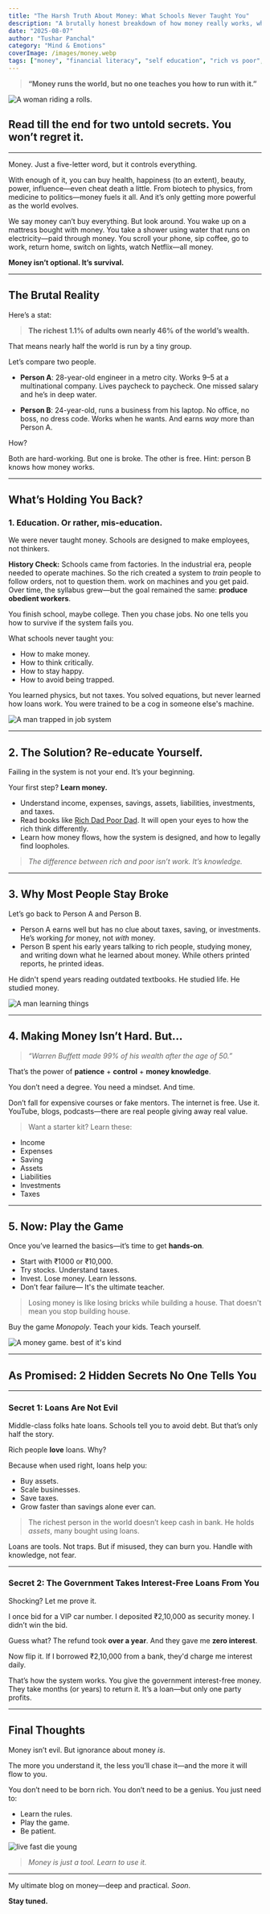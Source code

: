 ```yaml
---
title: "The Harsh Truth About Money: What Schools Never Taught You"
description: "A brutally honest breakdown of how money really works, why the system keeps you broke, and the two secrets no one talks about. Read till the end."
date: "2025-08-07"
author: "Tushar Panchal"
category: "Mind & Emotions"
coverImage: /images/money.webp
tags: ["money", "financial literacy", "self education", "rich vs poor", "money mindset", "financial freedom", "education system", "personal finance"]
---
```





> **“Money runs the world, but no one teaches you how to run with it.”**

<Image
  src="/images/aesthetic.webp"
  alt="A woman riding a rolls."
  width={800}
  height={400}
  className="rounded-xl my-6 mx-auto shadow-lg"
/>

## Read till the end for two untold secrets. You won’t regret it.

---

Money. Just a five-letter word, but it controls everything.

With enough of it, you can buy health, happiness (to an extent), beauty, power, influence—even cheat death a little. From biotech to physics, from medicine to politics—money fuels it all. And it’s only getting more powerful as the world evolves.

We say money can’t buy everything. But look around. You wake up on a mattress bought with money. You take a shower using water that runs on electricity—paid through money. You scroll your phone, sip coffee, go to work, return home, switch on lights, watch Netflix—all money.

**Money isn’t optional. It’s survival.**

---

## The Brutal Reality

Here’s a stat:

> **The richest 1.1% of adults own nearly 46% of the world’s wealth.**

That means nearly half the world is run by a tiny group.

Let’s compare two people.

- **Person A**: 28-year-old engineer in a metro city. Works 9–5 at a multinational company. Lives paycheck to paycheck. One missed salary and he’s in deep water.

- **Person B**: 24-year-old, runs a business from his laptop. No office, no boss, no dress code. Works when he wants. And earns *way* more than Person A.

How?

Both are hard-working. But one is broke. The other is free.
Hint: person B knows how money works.

---

## What’s Holding You Back?

### 1. **Education. Or rather, mis-education.**

We were never taught money. Schools are designed to make employees, not thinkers.

 **History Check:** Schools came from factories. In the industrial era, people needed to operate machines. So the rich created a system to *train* people to follow orders, not to question them. work on machines and you get paid. Over time, the syllabus grew—but the goal remained the same: **produce obedient workers**.

You finish school, maybe college. Then you chase jobs. No one tells you how to survive if the system fails you.

What schools never taught you:
- How to make money.
- How to think critically.
- How to stay happy.
- How to avoid being trapped.

You learned physics, but not taxes. You solved equations, but never learned how loans work. You were trained to be a cog in someone else's machine.

<Image
  src="/images/puppet.webp"
  alt="A man trapped in job system"
  width={800}
  height={400}
  className="rounded-xl my-6 mx-auto shadow-lg"
/>

---

## 2. **The Solution? Re-educate Yourself.**

Failing in the system is not your end. It’s your beginning.

Your first step? **Learn money.**

- Understand income, expenses, savings, assets, liabilities, investments, and taxes.
- Read books like [Rich Dad Poor Dad](https://amzn.to/4m559Vv). It will open your eyes to how the rich think differently.
- Learn how money flows, how the system is designed, and how to legally find loopholes.

> *The difference between rich and poor isn’t work. It’s knowledge.*

---

## 3. **Why Most People Stay Broke**

Let’s go back to Person A and Person B.

- Person A earns well but has no clue about taxes, saving, or investments. He’s working *for* money, not *with* money.
- Person B spent his early years talking to rich people, studying money, and writing down what he learned about money. While others printed reports, he printed ideas.

He didn't spend years reading outdated textbooks. He studied life. He studied money.

<Image
  src="/images/a-man.webp"
  alt="A man learning things"
  width={800}
  height={400}
  className="rounded-xl my-6 mx-auto shadow-lg"
/>


---

## 4. **Making Money Isn’t Hard. But...**

> *“Warren Buffett made 99% of his wealth after the age of 50.”*

That’s the power of **patience** + **control** + **money knowledge**.

You don’t need a degree. You need a mindset. And time.

Don’t fall for expensive courses or fake mentors. The internet is free. Use it. YouTube, blogs, podcasts—there are real people giving away real value.

> Want a starter kit? Learn these:
- Income
- Expenses
- Saving
- Assets
- Liabilities
- Investments
- Taxes

---

## 5. **Now: Play the Game**

Once you’ve learned the basics—it’s time to get **hands-on**.

- Start with ₹1000 or ₹10,000. 
- Try stocks. Understand taxes.
- Invest. Lose money. Learn lessons.
- Don’t fear failure— It's the ultimate teacher.

> Losing money is like losing bricks while building a house. That doesn't mean you stop building house.

Buy the game *Monopoly*. Teach your kids. Teach yourself.

<Image
  src="/images/monopoly.webp"
  alt="A money game. best of it's kind"
  width={800}
  height={400}
  className="rounded-xl my-6 mx-auto shadow-lg"
/>

---

## As Promised: 2 Hidden Secrets No One Tells You

---

### Secret 1: **Loans Are Not Evil**

Middle-class folks hate loans. Schools tell you to avoid debt. But that’s only half the story.

Rich people **love** loans. Why?

Because when used right, loans help you:
- Buy assets.
- Scale businesses.
- Save taxes.
- Grow faster than savings alone ever can.

> The richest person in the world doesn’t keep cash in bank. He holds *assets*, many bought using loans.

Loans are tools. Not traps. But if misused, they can burn you. Handle with knowledge, not fear.

---

### Secret 2: **The Government Takes Interest-Free Loans From You**

Shocking? Let me prove it.

I once bid for a VIP car number. I deposited ₹2,10,000 as security money. I didn’t win the bid.

Guess what? The refund took **over a year**. And they gave me **zero interest**.

Now flip it. If I borrowed ₹2,10,000 from a bank, they'd charge me interest daily.

That’s how the system works. You give the government interest-free money. They take months (or years) to return it. It’s a loan—but only one party profits.

---

## Final Thoughts

Money isn’t evil. But ignorance about money *is*.

The more you understand it, the less you’ll chase it—and the more it will flow to you.

You don’t need to be born rich. You don’t need to be a genius. You just need to:
- Learn the rules.
- Play the game.
- Be patient.


<Image
  src="/images/live.webp"
  alt="live fast die young"
  width={800}
  height={400}
  className="rounded-xl my-6 mx-auto shadow-lg"
/>



> *Money is just a tool. Learn to use it.*

---

My ultimate blog on money—deep and practical. *Soon*.

**Stay tuned.**
